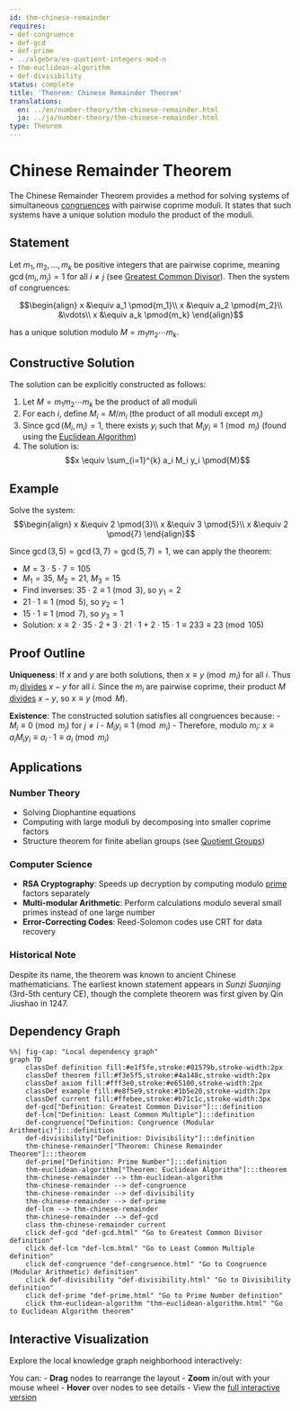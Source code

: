 ```yaml
---
id: thm-chinese-remainder
requires:
- def-congruence
- def-gcd
- def-prime
- ../algebra/ex-quotient-integers-mod-n
- thm-euclidean-algorithm
- def-divisibility
status: complete
title: 'Theorem: Chinese Remainder Theorem'
translations:
  en: ../en/number-theory/thm-chinese-remainder.html
  ja: ../ja/number-theory/thm-chinese-remainder.html
type: Theorem
---
```


# Chinese Remainder Theorem {#thm-chinese-remainder}

The Chinese Remainder Theorem provides a method for solving systems of simultaneous [congruences](def-congruence.qmd) with pairwise coprime moduli. It states that such systems have a unique solution modulo the product of the moduli.

## Statement

Let $m_1, m_2, \ldots, m_k$ be positive integers that are pairwise coprime, meaning $\gcd(m_i, m_j) = 1$ for all $i \neq j$ (see [Greatest Common Divisor](def-gcd.qmd)). Then the system of congruences:

$$\begin{align}
x &\equiv a_1 \pmod{m_1}\\
x &\equiv a_2 \pmod{m_2}\\
&\vdots\\
x &\equiv a_k \pmod{m_k}
\end{align}$$

has a unique solution modulo $M = m_1 m_2 \cdots m_k$.

## Constructive Solution

The solution can be explicitly constructed as follows:

1. Let $M = m_1 m_2 \cdots m_k$ be the product of all moduli
2. For each $i$, define $M_i = M/m_i$ (the product of all moduli except $m_i$)
3. Since $\gcd(M_i, m_i) = 1$, there exists $y_i$ such that $M_i y_i \equiv 1 \pmod{m_i}$ (found using the [Euclidean Algorithm](thm-euclidean-algorithm.qmd))
4. The solution is: $$x \equiv \sum_{i=1}^{k} a_i M_i y_i \pmod{M}$$

## Example

Solve the system:
$$\begin{align}
x &\equiv 2 \pmod{3}\\
x &\equiv 3 \pmod{5}\\
x &\equiv 2 \pmod{7}
\end{align}$$

Since $\gcd(3,5) = \gcd(3,7) = \gcd(5,7) = 1$, we can apply the theorem:

- $M = 3 \cdot 5 \cdot 7 = 105$
- $M_1 = 35$, $M_2 = 21$, $M_3 = 15$
- Find inverses: $35 \cdot 2 \equiv 1 \pmod{3}$, so $y_1 = 2$
- $21 \cdot 1 \equiv 1 \pmod{5}$, so $y_2 = 1$
- $15 \cdot 1 \equiv 1 \pmod{7}$, so $y_3 = 1$
- Solution: $x \equiv 2 \cdot 35 \cdot 2 + 3 \cdot 21 \cdot 1 + 2 \cdot 15 \cdot 1 \equiv 233 \equiv 23 \pmod{105}$

## Proof Outline

**Uniqueness**: If $x$ and $y$ are both solutions, then $x \equiv y \pmod{m_i}$ for all $i$. Thus $m_i$ [divides](def-divisibility.qmd) $x - y$ for all $i$. Since the $m_i$ are pairwise coprime, their product $M$ [divides](def-divisibility.qmd) $x - y$, so $x \equiv y \pmod{M}$.

**Existence**: The constructed solution satisfies all congruences because:
- $M_i \equiv 0 \pmod{m_j}$ for $j \neq i$
- $M_i y_i \equiv 1 \pmod{m_i}$
- Therefore, modulo $m_i$: $x \equiv a_i M_i y_i \equiv a_i \cdot 1 \equiv a_i \pmod{m_i}$

## Applications

### Number Theory
- Solving Diophantine equations
- Computing with large moduli by decomposing into smaller coprime factors
- Structure theorem for finite abelian groups (see [Quotient Groups](../algebra/ex-quotient-integers-mod-n.qmd))

### Computer Science
- **RSA Cryptography**: Speeds up decryption by computing modulo [prime](def-prime.qmd) factors separately
- **Multi-modular Arithmetic**: Perform calculations modulo several small primes instead of one large number
- **Error-Correcting Codes**: Reed-Solomon codes use CRT for data recovery

### Historical Note
Despite its name, the theorem was known to ancient Chinese mathematicians. The earliest known statement appears in *Sunzi Suanjing* (3rd-5th century CE), though the complete theorem was first given by Qin Jiushao in 1247.

## Dependency Graph

```mermaid
%%| fig-cap: "Local dependency graph"
graph TD
    classDef definition fill:#e1f5fe,stroke:#01579b,stroke-width:2px
    classDef theorem fill:#f3e5f5,stroke:#4a148c,stroke-width:2px
    classDef axiom fill:#fff3e0,stroke:#e65100,stroke-width:2px
    classDef example fill:#e8f5e9,stroke:#1b5e20,stroke-width:2px
    classDef current fill:#ffebee,stroke:#b71c1c,stroke-width:3px
    def-gcd["Definition: Greatest Common Divisor"]:::definition
    def-lcm["Definition: Least Common Multiple"]:::definition
    def-congruence["Definition: Congruence (Modular Arithmetic)"]:::definition
    def-divisibility["Definition: Divisibility"]:::definition
    thm-chinese-remainder["Theorem: Chinese Remainder Theorem"]:::theorem
    def-prime["Definition: Prime Number"]:::definition
    thm-euclidean-algorithm["Theorem: Euclidean Algorithm"]:::theorem
    thm-chinese-remainder --> thm-euclidean-algorithm
    thm-chinese-remainder --> def-congruence
    thm-chinese-remainder --> def-divisibility
    thm-chinese-remainder --> def-prime
    def-lcm --> thm-chinese-remainder
    thm-chinese-remainder --> def-gcd
    class thm-chinese-remainder current
    click def-gcd "def-gcd.html" "Go to Greatest Common Divisor definition"
    click def-lcm "def-lcm.html" "Go to Least Common Multiple definition"
    click def-congruence "def-congruence.html" "Go to Congruence (Modular Arithmetic) definition"
    click def-divisibility "def-divisibility.html" "Go to Divisibility definition"
    click def-prime "def-prime.html" "Go to Prime Number definition"
    click thm-euclidean-algorithm "thm-euclidean-algorithm.html" "Go to Euclidean Algorithm theorem"
```

## Interactive Visualization

Explore the local knowledge graph neighborhood interactively:

::: {.graph-viz data-id="thm-chinese-remainder" data-width="700" data-height="500"}
:::

You can:
- **Drag** nodes to rearrange the layout
- **Zoom** in/out with your mouse wheel
- **Hover** over nodes to see details
- View the [full interactive version](../../output/interactive/thm-chinese-remainder.html){target="_blank"}